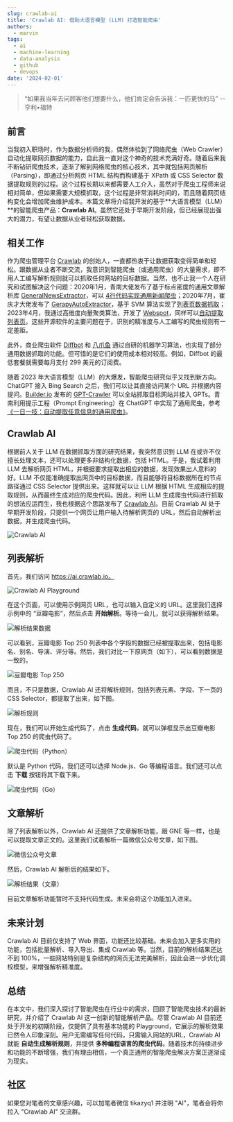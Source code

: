 ```yaml
---
slug: crawlab-ai
title: 'Crawlab AI: 借助大语言模型 (LLM) 打造智能爬虫'
authors:
  - marvin
tags:
  - ai
  - machine-learning
  - data-analysis
  - github
  - devops
date: '2024-02-01'
---
```

> “如果我当年去问顾客他们想要什么，他们肯定会告诉我：一匹更快的马” -- 亨利•福特

## 前言

当我初入职场时，作为数据分析师的我，偶然体验到了网络爬虫（Web Crawler）自动化提取网页数据的能力，自此我一直对这个神奇的技术充满好奇。随着后来我不断钻研爬虫技术，逐渐了解到网络爬虫的核心技术，其中就包括网页解析（Parsing），即通过分析网页 HTML 结构而构建基于 XPath 或 CSS Selector 数据提取规则的过程。这个过程长期以来都需要人工介入，虽然对于爬虫工程师来说相对简单，但如果需要大规模抓取，这个过程是非常消耗时间的，而且随着网页结构变化会增加爬虫维护成本。本篇文章将介绍我开发的基于**大语言模型（LLM）**的智能爬虫产品：**Crawlab AI**。虽然它还处于早期开发阶段，但已经展现出强大的潜力，有望让数据从业者轻松获取数据。

## 相关工作

作为爬虫管理平台 [Crawlab](https://github.com/crawlab-team/crawlab) 的创始人，一直都热衷于让数据获取变得简单和轻松。跟数据从业者不断交流，我意识到智能爬虫（或通用爬虫）的大量需求，即不用人工编写解析规则就可以抓取任何网站的目标数据。当然，也不止我一个人在研究和试图解决这个问题：2020年1月，青南大佬发布了基于标点密度的通用文章解析库 [GeneralNewsExtractor](https://github.com/GeneralNewsExtractor/GeneralNewsExtractor)，可以 [4行代码实现通用新闻爬虫](https://mp.weixin.qq.com/s/i8tDcwgaHAS_oBX8w0BPRw)；2020年7月，崔庆才大佬发布了 [GerapyAutoExtractor](https://github.com/Gerapy/GerapyAutoExtractor)，基于 SVM 算法实现了[列表页数据抓取](https://mp.weixin.qq.com/s/3KK80OdgRO3rmk3LYz-2OQ)；2023年4月，我通过高维度向量聚类算法，开发了 [Webspot](https://github.com/crawlab-team/webspot)，同样可以[自动提取列表页](https://mp.weixin.qq.com/s/C97h_0Q7oEZRsQfxt6etPg)。这些开源软件的主要问题在于，识别的精准度与人工编写的爬虫规则有一定差距。

此外，商业爬虫软件 [Diffbot](https://www.diffbot.com) 和 [八爪鱼](https://www.octoparse.com) 通过自研的机器学习算法，也实现了部分通用数据抓取的功能。但可惜的是它们的使用成本相对较高。例如，Diffbot 的最低套餐就需要每月支付 299 美元的订阅费。

随着 2023 年大语言模型（LLM）的大爆发，智能爬虫研究似乎又找到新方向。ChatGPT 接入 Bing Search 之后，我们可以让其直接访问某个 URL 并根据内容提问。[Builder.io](https://www.builder.io) 发布的 [GPT-Crawler](https://github.com/BuilderIO/gpt-crawler) 可以全站抓取目标网站并接入 GPTs。青南利用提示工程（Prompt Engineering）在 ChatGPT 中实现了通用爬虫，参考[《一日一技：自动提取任意信息的通用爬虫》](https://mp.weixin.qq.com/s/4J-kofsfFDiV1FxGlTJLfA)。

## Crawlab AI

根据前人关于 LLM 在数据抓取方面的研究结果，我突然意识到 LLM 在或许不仅擅长处理文本，还可以处理更多非结构化数据，包括 HTML。于是，我试着利用 LLM 去解析网页 HTML，并根据要求提取出相应的数据，发现效果出人意料的好。LLM 不仅能准确提取出网页中的目标数据，而且能够将目标数据所在的节点路径通过 CSS Selector 提供出来。这样就可以让 LLM 根据 HTML 生成相应的提取规则，从而最终生成对应的爬虫代码。因此，利用 LLM 生成爬虫代码进行抓取的想法应运而生，我也根据这个思路发布了 [Crawlab AI](https://ai.crawlab.io)。目前 Crawlab AI 处于早期开发阶段，只提供一个网页让用户输入待解析网页的 URL，然后自动解析出数据，并生成爬虫代码。

![Crawlab AI](https://codao.crawlab.cn/images/2024-02-01-142700.png)

## 列表解析

首先，我们访问 https://ai.crawlab.io。

![Crawlab AI Playground](https://codao.crawlab.cn/images/2024-02-01-140853.png)

在这个页面，可以使用示例网页 URL，也可以输入自定义的 URL。这里我们选择示例中的 “豆瓣电影”，然后点击 **开始解析**。等待一会儿，就可以获得解析结果。

![解析结果数据](https://codao.crawlab.cn/images/2024-02-01-140802.png)

可以看到，豆瓣电影 Top 250 列表中各个字段的数据已经被提取出来，包括电影名、别名、导演、评分等。然后，我们对比一下原网页（如下），可以看到数据是一致的。

![豆瓣电影 Top 250](https://codao.crawlab.cn/images/2024-02-01-141007.png)

而且，不只是数据，Crawlab AI 还将解析规则，包括列表元素、字段、下一页的 CSS Selector，都提取了出来，如下图。

![解析规则](https://codao.crawlab.cn/images/2024-02-01-141447.png)

现在，我们可以开始生成代码了，点击 **生成代码**，就可以弹框显示出豆瓣电影 Top 250 的爬虫代码了。

![爬虫代码（Python）](https://codao.crawlab.cn/images/2024-02-01-141714.png)

默认是 Python 代码，我们还可以选择 Node.js、Go 等编程语言。我们还可以点击 **下载** 按钮将其下载下来。

![爬虫代码（Go）](https://codao.crawlab.cn/images/2024-02-01-141829.png)

## 文章解析

除了列表解析以外，Crawlab AI 还提供了文章解析功能，跟 GNE 等一样，也是可以提取文章正文的。这里我们试着解析一篇微信公众号文章，如下图。

![微信公众号文章](https://codao.crawlab.cn/images/2024-02-01-142119.png)

然后，Crawlab AI 解析后的结果如下。

![解析结果（文章）](https://codao.crawlab.cn/images/2024-02-01-142218.png)

目前文章解析功能暂时不支持代码生成。未来会将这个功能加入进来。

## 未来计划

Crawlab AI 目前仅支持了 Web 界面，功能还比较基础。未来会加入更多实用的功能，包括批量解析、导入导出、集成 Crawlab 等。当然，目前的解析结果还达不到 100%，一些网站特别是复杂结构的网页无法完美解析，因此会进一步优化调校模型，来增强解析精准度。

## 总结

在本文中，我们深入探讨了智能爬虫在行业中的需求，回顾了智能爬虫技术的最新研究，并介绍了 Crawlab AI 这一创新的智能解析产品。尽管 Crawlab AI 目前还处于开发的初期阶段，仅提供了具有基本功能的 Playground，它展示的解析效果已然令人印象深刻。用户无需编写任何代码，只需输入网站的URL，Crawlab AI 就能 **自动生成解析规则**，并提供 **多种编程语言的爬虫代码**。随着技术的持续进步和功能的不断增强，我们有理由相信，一个真正通用的智能爬虫解决方案正逐渐成为现实。

## 社区

如果您对笔者的文章感兴趣，可以加笔者微信 tikazyq1 并注明 "AI"，笔者会将你拉入 "Crawlab AI" 交流群。
